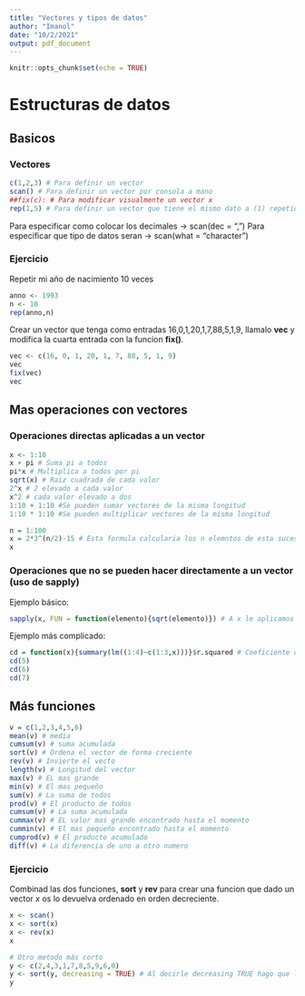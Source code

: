 ```yaml
---
title: "Vectores y tipos de datos"
author: "Imanol"
date: "10/2/2021"
output: pdf_document
---
```


```r
knitr::opts_chunk$set(echo = TRUE)
```

# Estructuras de datos

## Basicos

### Vectores
```r
c(1,2,3) # Para definir un vector
scan() # Para definir un vector por consola a mano
##fix(c): # Para modificar visualmente un vector x
rep(1,5) # Para definir un vector que tiene el mismo dato a (1) repetido n (5) veces
```

Para especificar como colocar los decimales -> scan(dec = ",")
Para especificar que tipo de datos seran -> scan(what = "character")

### Ejercicio

Repetir mi año de nacimiento 10 veces
```r
anno <- 1993
n <- 10
rep(anno,n)
```

Crear un vector que tenga como entradas 16,0,1,20,1,7,88,5,1,9, llamalo **vec** y modifica la cuarta entrada con la funcion **fix()**.

```r
vec <- c(16, 0, 1, 20, 1, 7, 88, 5, 1, 9)
vec
fix(vec)
vec
```

## Mas operaciones con vectores

### Operaciones directas aplicadas a un vector
```r
x <- 1:10
x + pi # Suma pi a todos
pi*x # Multiplica a todos por pi
sqrt(x) # Raiz cuadrada de cada valor
2^x # 2 elevado a cada valor
x^2 # cada valor elevado a dos
1:10 + 1:10 #Se pueden sumar vectores de la misma longitud
1:10 * 1:10 #Se pueden multiplicar vectores de la misma longitud
```
```r
n = 1:100
x = 2*3^(n/2)-15 # Esta formula calcularia los n elemntos de esta sucesion
x
```


### Operaciones que no se pueden hacer directamente a un vector (uso de sapply)

Ejemplo básico:
```r
sapply(x, FUN = function(elemento){sqrt(elemento)}) # A x le aplicamos la función FUN
```

Ejemplo más complicado:
```r
cd = function(x){summary(lm((1:4)~c(1:3,x)))}$r.squared # Coeficiente de determinación, muy avanzado por ahora
cd(5)
cd(6)
cd(7)
```

## Más funciones
```r
v = c(1,2,3,4,5,6)
mean(v) # media
cumsum(v) # suma acumulada
sort(v) # Ordena el vector de forma creciente
rev(v) # Invierte el vecto
length(v) # Longitud del vector
max(v) # EL mas grande
min(v) # El mas pequeño
sum(v) # La suma de todos
prod(v) # El producto de todos
cumsum(v) # La suma acumulada
cummax(v) # EL valor mas grande encontrado hasta el momento
cummin(v) # El mas pequeño encontrado hasta el momento
cumprod(v) # El producto acumulado
diff(v) # La diferencia de uno a otro numero
```

### Ejercicio

Combinad las dos funciones, __sort__ y __rev__ para crear una funcion que dado un vector $x$ os lo devuelva ordenado en orden decreciente.
```r
x <- scan()
x <- sort(x)
x <- rev(x)
x

# Otro metodo más corto
y <- c(2,4,3,1,7,8,5,9,6,0)
y <- sort(y, decreasing = TRUE) # Al decirle decreasing TRUE hago que lo ordene en orden decreciente
y
```

